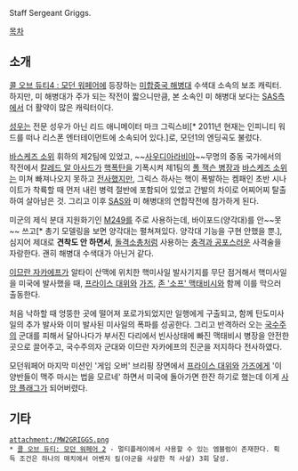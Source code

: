 Staff Sergeant Griggs.

[[목차]]

== 소개 ==
[[콜 오브 듀티4 : 모던 워페어]]에 등장하는 [[미합중국 해병대]] 수색대 소속의 보조 캐릭터. 하지만, 미 해병대가 주가 되는 작전이 짧으니만큼, 본 소속인 미 해병대 보다는 [[SAS]]측에서 더 활약이 많은 캐릭터이다.

[[성우]]는 전문 성우가 아닌 리드 애니메이터 마크 그릭스비[* 2011년 현재는 인피니티 워드를 떠나 리스폰 엔터테이먼트에 소속되어 있다.]로, 모던1의 엔딩곡도 불렀다.

[[바스케즈 소위]] 휘하의 제2팀에 있었고, ~~[[사우디아라비아]]~~무명의 중동 국가에서의 작전에서 [[칼레드 알 아사드]]가 [[핵폭탄]]을 기폭시켜 제1팀의 [[폴 잭슨 병장]]과 [[바스케즈 소위]]는 미쳐 빠져나오지 못하고 [[전사]]했지만, 그릭스 하사는 핵이 폭발하는 켐패인 초반 시나이트가 착륙할 때 먼저 내린 병력 절반에 포함되어 있었고 간발의 차이로 어찌어찌 탈출하여 살아남은 것. 그리고 이후 [[SAS]]와 미 해병대의 연합작전에 참가하게 된다.

미군의 제식 분대 지원화기인 [[M249]]를 주로 사용하는데, 바이포드(양각대)를 안~~못~~ 쓰고[* 총기 모델링을 보면 양각대는 펼쳐져있다. 양각대 기능을 구현 안했을 뿐.], 심지어 제대로 '''견착도 안 하면서''', [[돌격소총]]처럼 사용하는 [[충격과 공포]]스러운 사격술을 자랑한다. 괜히 해병대 수색대가 아닌거 같다.

[[이므란 자카에프]]가 알타이 산맥에 위치한 핵미사일 발사기지를 무단 점거해서 핵미사일을 미국에 발사했을 때, [[프라이스 대위]]와 [[가즈]], [[존 '소프' 맥태비시]]와 함께 이를 막으러 출동한다. 

처음 낙하할 때 엉뚱한 곳에 떨어져 포로가되었지만 일행에게 구출되고, 함께 탄도미사일의 추가 발사와 이미 발사된 미사일의 폭파를 성공한다. 그리고 반격하러 오는 [[국수주의]] 군대를 피해서 달아나다가 부서진 다리에서 빈사상태에 빠진 맥태비시 병장을 안전한 곳으로 끌어주고, 국수주의자 군대와 이므란 자카에프의 진군을 저지하다 전사하였다.

모던워페어 마지막 미션인 '게임 오버' 브리핑 장면에서 [[프라이스 대위]]와 [[가즈]]에게 '이 양반들이 맥주 마시는 법을 모르네' 하면서 미국에 돌아가면 한잔 하기로 했는데 이게 [[사망 플래그]]가 되어버렸다.
== 기타 ==
 attachment:/MW2GRIGGS.png
 * [[콜 오브 듀티: 모던 워페어 2]] - 멀티플레이에서 사용할 수 있는 엠블럼이 존재한다. 획득 조건은 하나의 매치에서 어벤저 킬(아군을 사살한 적 사살) 3회 달성.
